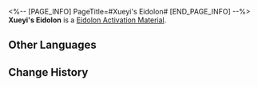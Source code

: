 <%-- [PAGE_INFO]
PageTitle=#Xueyi's Eidolon#
[END_PAGE_INFO] --%>
{{Item Infobox
|id          = 11214
|image       = Item Xueyi's Eidolon.png
|type        = Eidolon Activation Material
|invCategory = 
|rarity      = 4
|effect      = 
|description = Material for raising Xueyi's Eidolon Level.
}}
'''Xueyi's Eidolon''' is a [[Eidolon Activation Material]].

==Other Languages==
{{Other Languages
|en   = Xueyi's Eidolon
|zhs  = 【雪衣】的星魂
|zht  = 【雪衣】的星魂
|ja   = 「雪衣」の星魂
|ko   = [설의]의 성혼
|es   = Eidolon de Xueyi
|fr   = Eidolon de Xueyi
|ru   = Эйдолон Сюэи
|th   = Eidolon ของ Xueyi
|vi   = Tinh Hồn Của Xueyi
|de   = Xueyis Eidolon
|id   = Xueyi's Eidolon
|pt   = Eidolon de Xueyi
}}

==Change History==
{{Change History|1.6}}
